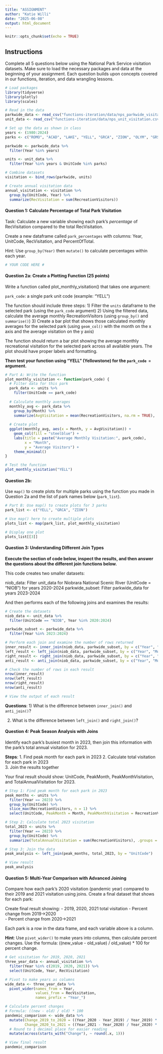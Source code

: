 ```yaml
---
title: "ASSIGNMENT"
author: "Katie Willi"
date: "2025-06-08"
output: html_document
---
```


```r
knitr::opts_chunk$set(echo = TRUE)
```

## Instructions

Complete all 5 questions below using the National Park Service visitation datasets. Make sure to load the necessary packages and data at the beginning of your assignment. Each question builds upon concepts covered in our functions, iteration, and data wrangling lessons.

```r
# Load packages
library(tidyverse)
library(plotly)
library(scales)

# Read in the data
parkwide_data <- read_csv("functions-iteration/data/nps_parkwide_visitation.csv")
unit_data <- read_csv("functions-iteration/data/nps_unit_visitation.csv")

# Set up the data as shown in class
years <- (1980:2024)
parks <- c("ROMO", "ACAD", "LAKE", "YELL", "GRCA", "ZION", "OLYM", "GRSM")

parkwide <- parkwide_data %>%
  filter(Year %in% years)

units <- unit_data %>% 
  filter(Year %in% years & UnitCode %in% parks)

# Combine datasets
visitation <- bind_rows(parkwide, units)

# Create annual visitation data
annual_visitation <- visitation %>%
  group_by(UnitCode, Year) %>% 
  summarize(RecVisitation = sum(RecreationVisitors))
```

#### Question 1: Calculate Percentage of Total Park Visitation 

Task: Calculate a new variable showing each park's *percentage* of RecVisitation compared to the total RecVisitation.

Create a new dataframe called `park_percentages` with columns: Year, UnitCode, RecVisitation, and PercentOfTotal.

Hint: Use `group_by(Year)` then `mutate()` to calculate percentages within each year.

```r
# YOUR CODE HERE #
```

#### Question 2a: Create a Plotting Function (25 points)

Write a function called plot_monthly_visitation() that takes one argument:

`park_code`: a single park unit code (example: "YELL")

The function should include three steps:
1) Filter the `units` dataframe to the selected park (using the `park_code` argument)
2) Using the filtered data, calculate the average monthly RecreationVisitors (using `group_by()` and `summarise()`)
3) Create a bar plot that shows those calculated monthly averages for the selected park (using `geom_col()` with the month on the x axis and the average visitation on the y axis)

The function should return a bar plot showing the average monthly recreational visitation for the selected park across all available years. The plot should have proper labels and formatting.

**Then test your function using "YELL" (Yellowstone) for the `park_code = ` argument.**

```r
# Part A: Write the function
plot_monthly_visitation <- function(park_code) {
  # Filter data for this park
  park_data <- units %>%
    filter(UnitCode == park_code)
  
  # Calculate monthly averages
  monthly_avg <- park_data %>%
    group_by(Month) %>%
    summarize(AvgVisitation = mean(RecreationVisitors, na.rm = TRUE), .groups = "drop")
  
  # Create plot
  ggplot(monthly_avg, aes(x = Month, y = AvgVisitation)) +
    geom_col(fill = "steelblue") +
    labs(title = paste("Average Monthly Visitation:", park_code),
         x = "Month", 
         y = "Average Visitors") +
    theme_minimal()
}

# Test the function
plot_monthly_visitation("YELL")
```

#### Question 2b: 

Use `map()` to create plots for multiple parks using the function you made in Question 2a and the list of park names below (`park_list`).


```r
# Part B: Use map() to create plots for 3 parks
park_list <- c("YELL", "GRCA", "ZION")

# Use map() here to create multiple plots
plots_list <- map(park_list, plot_monthly_visitation)

# Display one plot
plots_list[[3]]
```

#### Question 3: Understanding Different Join Types

**Execute the section of code below, inspect the results, and then answer the questions about the different join functions below.**

This code creates two smaller datasets:

niob_data: Filter unit_data for Niobrara National Scenic River (UnitCode = "NIOB") for years 2020-2024
parkwide_subset: Filter parkwide_data for years 2023-2024

And then performs each of the following joins and examines the results:

```r
# Create the datasets
niob_data <- unit_data %>% 
  filter(UnitCode == "NIOB", Year %in% 2020:2024)

parkwide_subset <- parkwide_data %>% 
  filter(Year %in% 2023:2024)

# Perform each join and examine the number of rows returned
inner_result <- inner_join(niob_data, parkwide_subset, by = c("Year", "Month"))
left_result <- left_join(niob_data, parkwide_subset, by = c("Year", "Month"))
right_result <- right_join(niob_data, parkwide_subset, by = c("Year", "Month"))
anti_result <- anti_join(niob_data, parkwide_subset, by = c("Year", "Month"))

# Check the number of rows in each result
nrow(inner_result)
nrow(left_result)
nrow(right_result)
nrow(anti_result)

# View the output of each result
```

**Questions**: 
1) What is the difference between `inner_join()` and `anti_join()`?

2) What is the difference between `left_join()` and `right_join()`?

#### Question 4: Peak Season Analysis with Joins 

Identify each park's busiest month in 2023, then join this information with the park's total annual visitation for 2023.

**Steps**:
1. Find peak month for each park in 2023
2. Calculate total visitation for each park in 2023  
3. Join the results together

Your final result should show: UnitCode, PeakMonth, PeakMonthVisitation, and TotalAnnualVisitation for 2023.

```r
# Step 1: Find peak month for each park in 2023
peak_months <- units %>%
  filter(Year == 2023) %>%
  group_by(UnitCode) %>%
  slice_max(RecreationVisitors, n = 1) %>%
  select(UnitCode, PeakMonth = Month, PeakMonthVisitation = RecreationVisitors)

# Step 2: Calculate total 2023 visitation
total_2023 <- units %>%
  filter(Year == 2023) %>%
  group_by(UnitCode) %>%
  summarize(TotalAnnualVisitation = sum(RecreationVisitors), .groups = "drop")

# Step 3: Join the data
peak_analysis <- left_join(peak_months, total_2023, by = "UnitCode")

# View result
peak_analysis
```

#### Question 5: Multi-Year Comparison with Advanced Joining 

Compare how each park's 2020 visitation (pandemic year) compared to their 2019 and 2021 visitation using joins. Create a final dataset that shows for each park:

Create final result showing:
- 2019, 2020, 2021 total visitation
- Percent change from 2019→2020  
- Percent change from 2020→2021

Each park is a row in the data frame, and each variable above is a column. 

**Hint**: Use `pivot_wider()` to make years into columns, then calculate percent changes. Use the formula: ((new_value - old_value) / old_value) * 100 for percent change.

```r
# Get visitation for 2019, 2020, 2021
three_year_data <- annual_visitation %>%
  filter(Year %in% c(2019, 2020, 2021)) %>%
  select(UnitCode, Year, RecVisitation)

# Pivot to make years as columns
wide_data <- three_year_data %>%
  pivot_wider(names_from = Year, 
              values_from = RecVisitation, 
              names_prefix = "Year_")

# Calculate percent changes
# Formula: ((new - old) / old) * 100
pandemic_comparison <- wide_data %>%
  mutate(Change_2019_to_2020 = ((Year_2020 - Year_2019) / Year_2019) * 100,
         Change_2020_to_2021 = ((Year_2021 - Year_2020) / Year_2020) * 100) %>%
  # Round to 1 decimal place for easier reading
  mutate(across(starts_with("Change"), ~ round(.x, 1)))

# View final result
pandemic_comparison
```

